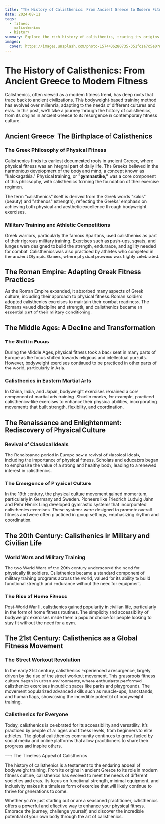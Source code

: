 ```yaml
---
title: "The History of Calisthenics: From Ancient Greece to Modern Fitness"
date: 2024-08-11
tags:
  - fitness
  - calisthenics
  - history
summary: Explore the rich history of calisthenics, tracing its origins from ancient Greece to its evolution into a modern-day fitness phenomenon.
images:
  cover: https://images.unsplash.com/photo-1574406280735-351fc1a7c5e0?w=800&auto=format&fit=crop&q=60&ixlib=rb-4.0.3&ixid=M3wxMjA3fDB8MHxzZWFyY2h8Nnx8d29ya2luZyUyMG91dCUyMGFuY2llbnQlMjB0aW1lc3xlbnwwfHwwfHx8MA%3D%3D
---
```


# The History of Calisthenics: From Ancient Greece to Modern Fitness

Calisthenics, often viewed as a modern fitness trend, has deep roots that trace back to ancient civilizations. This bodyweight-based training method has evolved over millennia, adapting to the needs of different cultures and eras. In this post, we’ll take a journey through the history of calisthenics, from its origins in ancient Greece to its resurgence in contemporary fitness culture.

## Ancient Greece: The Birthplace of Calisthenics

### The Greek Philosophy of Physical Fitness

Calisthenics finds its earliest documented roots in ancient Greece, where physical fitness was an integral part of daily life. The Greeks believed in the harmonious development of the body and mind, a concept known as "kalokagathia." Physical training, or **"gymnastike,"** was a core component of this philosophy, with calisthenics forming the foundation of their exercise regimen.

The term "calisthenics" itself is derived from the Greek words "kalos" (beauty) and "sthenos" (strength), reflecting the Greeks' emphasis on achieving both physical and aesthetic excellence through bodyweight exercises.

### Military Training and Athletic Competitions

Greek warriors, particularly the famous Spartans, used calisthenics as part of their rigorous military training. Exercises such as push-ups, squats, and lunges were designed to build the strength, endurance, and agility needed for combat. Calisthenics was also practiced by athletes who competed in the ancient Olympic Games, where physical prowess was highly celebrated.

## The Roman Empire: Adapting Greek Fitness Practices

As the Roman Empire expanded, it absorbed many aspects of Greek culture, including their approach to physical fitness. Roman soldiers adopted calisthenics exercises to maintain their combat readiness. The Romans valued discipline and strength, and calisthenics became an essential part of their military conditioning.

## The Middle Ages: A Decline and Transformation

### The Shift in Focus

During the Middle Ages, physical fitness took a back seat in many parts of Europe as the focus shifted towards religious and intellectual pursuits. However, bodyweight exercises continued to be practiced in other parts of the world, particularly in Asia.

### Calisthenics in Eastern Martial Arts

In China, India, and Japan, bodyweight exercises remained a core component of martial arts training. Shaolin monks, for example, practiced calisthenics-like exercises to enhance their physical abilities, incorporating movements that built strength, flexibility, and coordination.

## The Renaissance and Enlightenment: Rediscovery of Physical Culture

### Revival of Classical Ideals

The Renaissance period in Europe saw a revival of classical ideals, including the importance of physical fitness. Scholars and educators began to emphasize the value of a strong and healthy body, leading to a renewed interest in calisthenics.

### The Emergence of Physical Culture

In the 19th century, the physical culture movement gained momentum, particularly in Germany and Sweden. Pioneers like Friedrich Ludwig Jahn and Pehr Henrik Ling developed gymnastic systems that incorporated calisthenics exercises. These systems were designed to promote overall fitness and were often practiced in group settings, emphasizing rhythm and coordination.

## The 20th Century: Calisthenics in Military and Civilian Life

### World Wars and Military Training

The two World Wars of the 20th century underscored the need for physically fit soldiers. Calisthenics became a standard component of military training programs across the world, valued for its ability to build functional strength and endurance without the need for equipment.

### The Rise of Home Fitness

Post-World War II, calisthenics gained popularity in civilian life, particularly in the form of home fitness routines. The simplicity and accessibility of bodyweight exercises made them a popular choice for people looking to stay fit without the need for a gym.

## The 21st Century: Calisthenics as a Global Fitness Movement

### The Street Workout Revolution

In the early 21st century, calisthenics experienced a resurgence, largely driven by the rise of the street workout movement. This grassroots fitness culture began in urban environments, where enthusiasts performed calisthenics exercises in public spaces like parks and playgrounds. The movement popularized advanced skills such as muscle-ups, handstands, and human flags, showcasing the incredible potential of bodyweight training.

### Calisthenics for Everyone

Today, calisthenics is celebrated for its accessibility and versatility. It’s practiced by people of all ages and fitness levels, from beginners to elite athletes. The global calisthenics community continues to grow, fueled by social media and online platforms that allow practitioners to share their progress and inspire others.

---: The Timeless Appeal of Calisthenics

The history of calisthenics is a testament to the enduring appeal of bodyweight training. From its origins in ancient Greece to its role in modern fitness culture, calisthenics has evolved to meet the needs of different societies and eras. Its focus on functional strength, minimal equipment, and inclusivity makes it a timeless form of exercise that will likely continue to thrive for generations to come.

Whether you’re just starting out or are a seasoned practitioner, calisthenics offers a powerful and effective way to enhance your physical fitness. Embrace the journey, challenge yourself, and discover the incredible potential of your own body through the art of calisthenics.